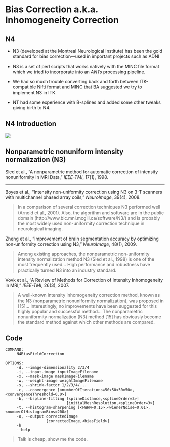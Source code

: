 
# Bias Correction a.k.a. Inhomogeneity Correction

## N4

* N3 (developed at the Montreal Neurological Institute) has been the gold standard for
bias correction---used in important projects such as ADNI

* N3 is a set of perl scripts that works natively with the MINC file format which we tried
to incorporate into an *ANTs* processing pipeline.

* We had so much trouble converting back and forth between ITK-compatible Nifti format and
MINC that BA suggested we try to implement N3 in ITK.

* NT had some experience with B-splines and added some other tweaks giving birth to N4.

## N4 Introduction

![](./figures/n4_introduction.png)

## Nonparametric nonuniform intensity normalization (N3)

Sled et al., “A nonparametric method for automatic correction of intensity nonuniformity in MRI Data,” _IEEE-TMI_, 17(1), 1998.

***

Boyes et al., “Intensity non-uniformity correction using N3 on 3-T scanners with multichannel phased array coils,” _NeuroImage_, 39(4), 2008.

> In a comparison of several correction techniques N3 performed well (Arnold et al., 2001).
> Also, the algorithm and software are in the public domain
> (http://www.bic.mni.mcgill.ca/software/N3/) and is probably the most widely used non-uniformity
> correction technique in neurological imaging.

Zheng et al., “Improvement of brain segmentation accuracy by optimizing non-uniformity correction using N3,” _NeuroImage_, 48(1), 2009.

> Among existing approaches, the nonparametric non-uniformity intensity normalization method N3
> (Sled et al., 1998) is one of the most frequently used... High performance and robustness have
> practically turned N3 into an industry standard.

Vovk et al., “A Review of Methods for Correction of Intensity Inhomogeneity in MRI,” _IEEE-TMI_, 26(3), 2007.

> A well-known intensity inhomogeneity correction method, known as the N3 (nonparametric
> nonuniformity normalization), was proposed in [15]...  Interestingly, no improvements have
> been suggested for this highly popular and successful method...  The nonparametric
> nonuniformity normalization (N3) method [15] has obviously become the standard method
> against which other methods are compared.

## Code

```
COMMAND:
     N4BiasFieldCorrection

OPTIONS:
     -d, --image-dimensionality 2/3/4
     -i, --input-image inputImageFilename
     -x, --mask-image maskImageFilename
     -w, --weight-image weightImageFilename
     -s, --shrink-factor 1/2/3/4/...
     -c, --convergence [<numberOfIterations=50x50x50x50>,<convergenceThreshold=0.0>]
     -b, --bspline-fitting [splineDistance,<splineOrder=3>]
                           [initialMeshResolution,<splineOrder=3>]
     -t, --histogram-sharpening [<FWHM=0.15>,<wienerNoise=0.01>,<numberOfHistogramBins=200>]
     -o, --output correctedImage
                  [correctedImage,<biasField>]
     -h
     --help
```
> Talk is cheap, show me the code.


